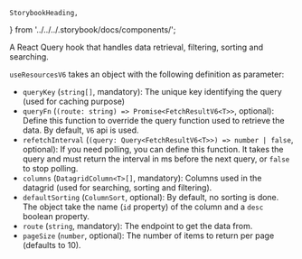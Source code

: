     StorybookHeading,
} from '../../../.storybook/docs/components/';

<Meta title="Hooks/useResourcesV6" />

<StorybookHeading label="Overview" level={2} />

A React Query hook that handles data retrieval, filtering, sorting and searching.

<StorybookHeading label="Api" level={2} />

`useResourcesV6` takes an object with the following definition as parameter:

- `queryKey` (`string[]`, mandatory): The unique key identifying the query (used for caching purpose)
- `queryFn` (`(route: string) => Promise<FetchResultV6<T>>`, optional): Define this function to override the query function used to retrieve the data. By default, `V6` api is used.
- `refetchInterval` (`(query: Query<FetchResultV6<T>>) => number | false`, optional): If you need polling, you can define this function. It takes the query and must return the interval in ms before the next query, or `false` to stop polling.
- `columns` (`DatagridColumn<T>[]`, mandatory): Columns used in the datagrid (used for searching, sorting and filtering).
- `defaultSorting` (`ColumnSort`, optional): By default, no sorting is done. The object take the name (`id` property) of the column and a `desc` boolean property.
- `route` (`string`, mandatory): The endpoint to get the data from.
- `pageSize` (`number`, optional): The number of items to return per page (defaults to 10).
